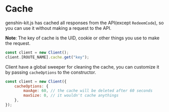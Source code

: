 # Cache
genshin-kit.js has cached all responses from the API(except `RedeemCode`), so you can use it without making a request to the API.

**Note**: The key of cache is the UID, cookie or other things you use to make the request.
```javascript
const client = new Client();
client.[ROUTE_NAME].cache.get("key");
```

Client have a global sweeper for cleaning the cache, you can customize it by passing `cacheOptions` to the constructor.
```javascript
const client = new Client({
    cacheOptions: {
        maxAge: 60, // the cache will be deleted after 60 seconds
        maxSize: 0, // it wouldn't cache anythings
    },
});
```